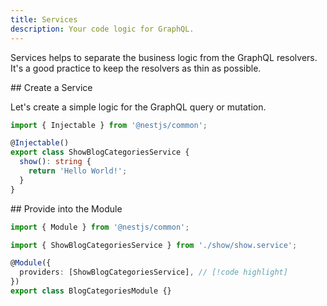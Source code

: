 ```yaml
---
title: Services
description: Your code logic for GraphQL.
---
```


Services helps to separate the business logic from the GraphQL resolvers. It's a good practice to keep the resolvers as thin as possible.


<Steps>
<Step>
## Create a Service

Let's create a simple logic for the GraphQL query or mutation.

```ts title="backend/plugins/blog/categories/show/show.service.ts"
import { Injectable } from '@nestjs/common';

@Injectable()
export class ShowBlogCategoriesService {
  show(): string {
    return 'Hello World!';
  }
}
```

</Step>
<Step>
## Provide into the Module

```ts title="backend/plugins/blog/categories/categories.module.ts"
import { Module } from '@nestjs/common';

import { ShowBlogCategoriesService } from './show/show.service';

@Module({
  providers: [ShowBlogCategoriesService], // [!code highlight]
})
export class BlogCategoriesModule {}
```

</Step>
</Steps>
